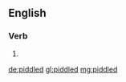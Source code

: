 ==English==

===Verb===
{{head|en}}

# {{en-past of|piddle}}

[[de:piddled]]
[[gl:piddled]]
[[mg:piddled]]